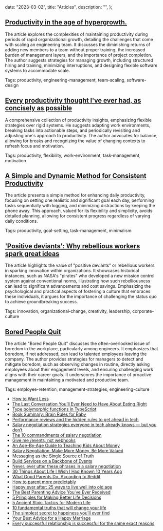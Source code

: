 
  date: "2023-03-02",
  title: "Articles",
  description: "",
};


## [Productivity in the age of hypergrowth.](https://lethain.com/productivity-in-the-age-of-hypergrowth/)

The article explores the complexities of maintaining productivity during periods of rapid organizational growth, detailing the challenges that come with scaling an engineering team. It discusses the diminishing returns of adding new members to a team without proper training, the increased burden of management layers, and the importance of project completion. The author suggests strategies for managing growth, including structured hiring and training, minimizing interruptions, and designing flexible software systems to accommodate scale.

Tags: productivity, engineering-management, team-scaling, software-design

## [Every productivity thought I've ever had, as concisely as possible](https://guzey.com/productivity/)

A comprehensive collection of productivity insights, emphasizing flexible strategies over rigid systems. He suggests adapting work environments, breaking tasks into actionable steps, and periodically revisiting and adjusting one's approach to productivity. The author advocates for balance, allowing for breaks and recognizing the value of changing contexts to refresh focus and motivation.

Tags: productivity, flexibility, work-environment, task-management, motivation

## [A Simple and Dynamic Method for Consistent Productivity](https://matthewsaltz.wordpress.com/2020/11/24/a-simple-and-dynamic-method-for-consistent-productivity/)

The article presents a simple method for enhancing daily productivity, focusing on setting one realistic and significant goal each day, performing tasks sequentially with logging, and minimizing distractions by keeping the phone away. This approach, valued for its flexibility and simplicity, avoids detailed planning, allowing for consistent progress regardless of varying daily conditions.

Tags: productivity, goal-setting, task-management, minimalism

## ['Positive deviants': Why rebellious workers spark great ideas](https://www.bbc.com/worklife/article/20210528-positive-deviants-why-rebellious-workers-spark-gr-ideas)

The article highlights the value of "positive deviants" or rebellious workers in sparking innovation within organizations. It showcases historical instances, such as NASA's "pirates" who developed a new mission control system against conventional norms, illustrating how such rebelliousness can lead to significant advancements and cost savings. Emphasizing the psychological and practical aspects of fostering a culture that embraces these individuals, it argues for the importance of challenging the status quo to achieve groundbreaking success.

Tags: innovation, organizational-change, creativity, leadership, corporate-culture

## [Bored People Quit](https://randsinrepose.com/archives/bored-people-quit/)

The article "Bored People Quit" discusses the often-overlooked issue of boredom in the workplace, particularly among engineers. It emphasizes that boredom, if not addressed, can lead to talented employees leaving the company. The author provides strategies for managers to detect and mitigate boredom, such as observing changes in routine, directly asking employees about their engagement levels, and ensuring challenging work aligns with their career goals. It underscores the importance of proactive management in maintaining a motivated and productive team.

Tags: employee-retention, management-strategies, engineering-culture

- [How to Want Less](https://www.theatlantic.com/magazine/archive/2022/03/why-we-are-never-satisfied-happiness/621304/)
- [The Last Conversation You’ll Ever Need to Have About Eating Right](https://www.grubstreet.com/2018/03/ultimate-conversation-on-healthy-eating-and-nutrition.html)
- [Type polymorphic functions in TypeScript](https://www.zhenghao.io/posts/type-functions)
- [Book Summary: Brain Rules for Baby](https://seattlelearningcenter.com/brain-rules-for-baby-book-summary/)
- [Performance reviews and the hidden rules to get ahead in tech](https://candor.co/guides/performance-reviews)
- [Salary negotiation strategies everyone in tech already knows — but you don’t](https://candor.co/guides/salary-negotiation)
- [The 10 commandments of salary negotiation](https://www.lennysnewsletter.com/p/negotiating-comp)
- [Give me /events, not webhooks](https://blog.syncinc.so/events-not-webhooks)
- [An Age-By-Age Guide to Teaching Kids About Money](https://offspring.lifehacker.com/an-age-by-age-guide-to-teaching-kids-about-money-1846651973)
- [Salary Negotiation: Make More Money, Be More Valued](http://www.kalzumeus.com/2012/01/23/salary-negotiation/)
- [Messaging as the Single Source of Truth](https://www.confluent.io/blog/messaging-single-source-truth/)
- [Build Services on a Backbone of Events](https://www.confluent.io/blog/build-services-backbone-events/)
- [Never, ever utter these phrases in a salary negotiation](https://www.fastcompany.com/90246630/what-not-to-say-in-a-salary-negotiation)
- [30 Things About Life I Wish I Had Known 10 Years Ago](http://getpocket.com/explore/item/30-things-about-life-i-wish-i-had-known-10-years-ago)
- [What Good Parents Do, According to Reddit](https://offspring.lifehacker.com/what-good-parents-do-according-to-reddit-1835465315)
- [How to parent more predictably](https://www.jefftk.com/p/how-to-parent-more-predictably)
- [Happy ever after: 25 ways to live well into old age](https://www.theguardian.com/lifeandstyle/2019/may/26/happy-ever-after-25-ways-to-live-well-into-old-age)
- [The Best Parenting Advice You've Ever Received](https://offspring.lifehacker.com/the-best-parenting-advice-youve-ever-received-1834656319)
- [5 Principles for Making Better Life Decisions](http://getpocket.com/explore/item/5-principles-for-making-better-life-decisions)
- [5 Ancient Stoic Tactics for Modern Life](https://www.artofmanliness.com/articles/5-ancient-stoic-tactics-modern-life/)
- [10 fundamental truths that will change your life](https://www.theladders.com/career-advice/10-fundamental-truths-that-will-change-your-life)
- [The simplest secret to happiness you'll ever find](https://theweek.com/articles/447390/simplest-secret-happiness-youll-ever-find)
- [Your Best Advice for a Happy Marriage](https://www.nytimes.com/2018/05/17/reader-center/marriage-advice-royal-wedding.html)
- [Every successful relationship is successful for the same exact reasons](https://qz.com/884448/every-successful-relationship-is-successful-for-the-same-exact-reasons/)
